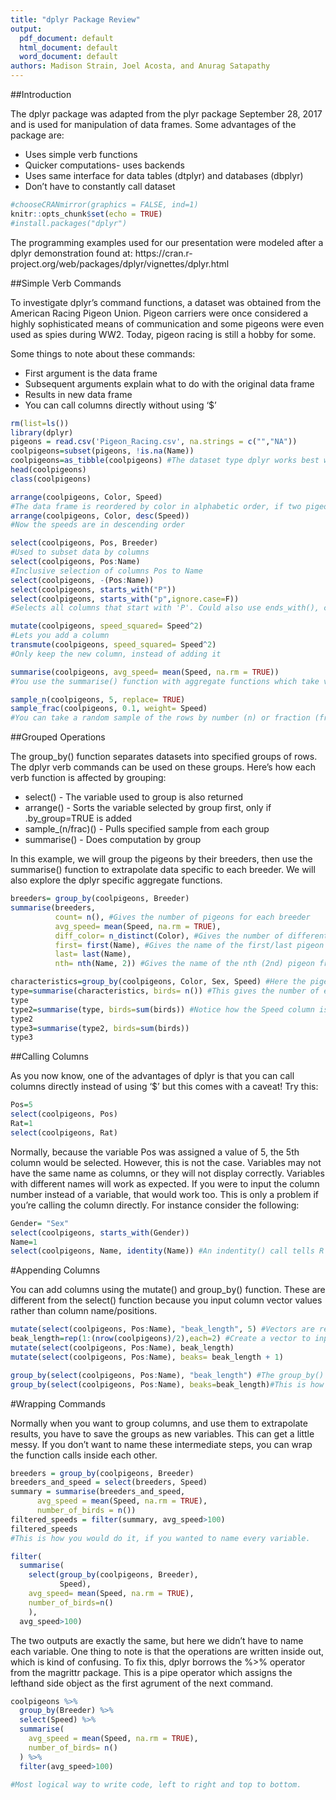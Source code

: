 ```yaml
---
title: "dplyr Package Review"
output:
  pdf_document: default
  html_document: default
  word_document: default
authors: Madison Strain, Joel Acosta, and Anurag Satapathy
---
```


##Introduction

The dplyr package was adapted from the plyr package September 28, 2017 and is used for manipulation of data frames. Some advantages of the package are:

* Uses simple verb functions
* Quicker computations- uses backends
* Uses same interface for data tables (dtplyr) and databases (dbplyr)
* Don't have to constantly call dataset

```r
#chooseCRANmirror(graphics = FALSE, ind=1)
knitr::opts_chunk$set(echo = TRUE)
#install.packages("dplyr")
```

The programming examples used for our presentation were modeled after a dplyr demonstration found at: https://cran.r-project.org/web/packages/dplyr/vignettes/dplyr.html

##Simple Verb Commands

To investigate dplyr's command functions, a dataset was obtained from the American Racing Pigeon Union. Pigeon carriers were once considered a highly sophisticated means of communication and some pigeons were even used as spies during WW2. Today, pigeon racing is still a hobby for some.

Some things to note about these commands:

* First argument is the data frame
* Subsequent arguments explain what to do with the original data frame
* Results in new data frame
* You can call columns directly without using '$'


```r
rm(list=ls())
library(dplyr)
pigeons = read.csv('Pigeon_Racing.csv', na.strings = c("","NA"))
coolpigeons=subset(pigeons, !is.na(Name))
coolpigeons=as_tibble(coolpigeons) #The dataset type dplyr works best with
head(coolpigeons)
class(coolpigeons)
```


```r
arrange(coolpigeons, Color, Speed) 
#The data frame is reordered by color in alphabetic order, if two pigeons have the same color, their order is determined by speed in ascending order. Additional arguments may be added and are used to break ties of preceding columns.
arrange(coolpigeons, Color, desc(Speed))
#Now the speeds are in descending order
```

```r
select(coolpigeons, Pos, Breeder)
#Used to subset data by columns
select(coolpigeons, Pos:Name)
#Inclusive selection of columns Pos to Name
select(coolpigeons, -(Pos:Name))
select(coolpigeons, starts_with("P"))
select(coolpigeons, starts_with("p",ignore.case=F))
#Selects all columns that start with 'P'. Could also use ends_with(), contains(), matches(), num_range()
```

```r
mutate(coolpigeons, speed_squared= Speed^2)
#Lets you add a column
transmute(coolpigeons, speed_squared= Speed^2)
#Only keep the new column, instead of adding it
```

```r
summarise(coolpigeons, avg_speed= mean(Speed, na.rm = TRUE))
#You use the summarise() function with aggregate functions which take vectors and return single values. Some examples in R are: min(), max(), sum(), sd(), median(), IQR(). We will explore other examples that the dplyr package provides later.

sample_n(coolpigeons, 5, replace= TRUE)
sample_frac(coolpigeons, 0.1, weight= Speed)
#You can take a random sample of the rows by number (n) or fraction (frac) of total entries. replace = TRUE performs a bootstrap sample, can also apply a weight.
```


##Grouped Operations 

The group_by() function separates datasets into specified groups of rows. The dplyr verb commands can be used on these groups. Here's how each verb function is affected by grouping:

* select() - The variable used to group is also returned
* arrange() - Sorts the variable selected by group first, only if .by_group=TRUE is added
* sample_(n/frac)() - Pulls specified sample from each group
* summarise() - Does computation by group

In this example, we will group the pigeons by their breeders, then use the summarise() function to extrapolate data specific to each breeder. We will also explore the dplyr specific aggregate functions.

```r
breeders= group_by(coolpigeons, Breeder)
summarise(breeders, 
          count= n(), #Gives the number of pigeons for each breeder
          avg_speed= mean(Speed, na.rm = TRUE),
          diff_color= n_distinct(Color), #Gives the number of different color pigeons
          first= first(Name), #Gives the name of the first/last pigeon from each breeder
          last= last(Name),
          nth= nth(Name, 2)) #Gives the name of the nth (2nd) pigeon from each breeder
```

```r
characteristics=group_by(coolpigeons, Color, Sex, Speed) #Here the pigeons are grouped by multiple variables
type=summarise(characteristics, birds= n()) #This gives the number of each type of pigeon
type
type2=summarise(type, birds=sum(birds)) #Notice how the Speed column is gone, the number of each type of pigeon is reapportioned by only color and sex
type2
type3=summarise(type2, birds=sum(birds))
type3
```


##Calling Columns

As you now know, one of the advantages of dplyr is that you can call columns directly instead of using '$' but this comes with a caveat! Try this:

```r
Pos=5
select(coolpigeons, Pos)
Rat=1
select(coolpigeons, Rat)
```

Normally, because the variable Pos was assigned a value of 5, the 5th column would be selected. However, this is not the case. Variables may not have the same name as columns, or they will not display correctly. Variables with different names will work as expected. If you were to input the column number instead of a variable, that would work too. This is only a problem if you're calling the column directly. For instance consider the following:

```r
Gender= "Sex"
select(coolpigeons, starts_with(Gender))
Name=1
select(coolpigeons, Name, identity(Name)) #An indentity() call tells R to overlook column names and inturpret the command as a variable. 
```


#Appending Columns

You can add columns using the mutate() and group_by() function. These are different from the select() function because you input column vector values rather than column name/positions. 

```r
mutate(select(coolpigeons, Pos:Name), "beak_length", 5) #Vectors are recycled 
beak_length=rep(1:(nrow(coolpigeons)/2),each=2) #Create a vector to input into the dataset
mutate(select(coolpigeons, Pos:Name), beak_length)
mutate(select(coolpigeons, Pos:Name), beaks= beak_length + 1)

group_by(select(coolpigeons, Pos:Name), "beak_length") #The group_by() function also recycles the character string 
group_by(select(coolpigeons, Pos:Name), beaks=beak_length)#This is how you not only add a new column, but use it as a way to sort the original dataset
```


#Wrapping Commands

Normally when you want to group columns, and use them to extrapolate results, you have to save the groups as new variables. This can get a little messy. If you don't want to name these intermediate steps, you can wrap the function calls inside each other.

```r
breeders = group_by(coolpigeons, Breeder)
breeders_and_speed = select(breeders, Speed)
summary = summarise(breeders_and_speed,
      avg_speed = mean(Speed, na.rm = TRUE),
      number_of_birds = n())
filtered_speeds = filter(summary, avg_speed>100)
filtered_speeds
#This is how you would do it, if you wanted to name every variable.
```

```r
filter(
  summarise(
    select(group_by(coolpigeons, Breeder), 
           Speed),
    avg_speed= mean(Speed, na.rm = TRUE),
    number_of_birds=n()
    ),
  avg_speed>100)


```
The two outputs are exactly the same, but here we didn't have to name each variable. One thing to note is that the operations are written inside out, which is kind of confusing. To fix this, dplyr borrows the %>% operator from the magrittr package. This is a pipe operator which assigns the lefthand side object as the first agrument of the next command.
```r
coolpigeons %>%
  group_by(Breeder) %>%
  select(Speed) %>%
  summarise(
    avg_speed = mean(Speed, na.rm = TRUE),
    number_of_birds= n()
  ) %>%
  filter(avg_speed>100)

#Most logical way to write code, left to right and top to bottom.
```

 
 